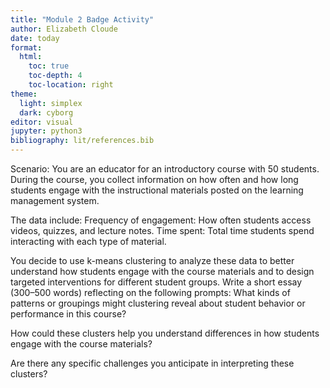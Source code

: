 ```yaml
---
title: "Module 2 Badge Activity"
author: Elizabeth Cloude
date: today 
format:
  html:
    toc: true
    toc-depth: 4
    toc-location: right
theme:
  light: simplex
  dark: cyborg
editor: visual
jupyter: python3
bibliography: lit/references.bib
---
```


Scenario: You are an educator for an introductory course with 50 students. During the course, you collect information on how often and how long students engage with the instructional materials posted on the learning management system.

The data include: Frequency of engagement: How often students access videos, quizzes, and lecture notes. Time spent: Total time students spend interacting with each type of material.

You decide to use k-means clustering to analyze these data to better understand how students engage with the course materials and to design targeted interventions for different student groups. Write a short essay (300–500 words) reflecting on the following prompts: What kinds of patterns or groupings might clustering reveal about student behavior or performance in this course?

How could these clusters help you understand differences in how students engage with the course materials?

Are there any specific challenges you anticipate in interpreting these clusters?
